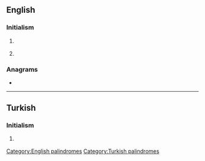 ==English==

===Initialism===
{{rfc-header|Initialism}}
{{en-initialism}}

# {{lb|en|transportation}} {{initialism of|w:Transportation Research Thesaurus|Transportation Research Thesaurus|lang=en}}
# {{initialism of|[[testosterone|Testosterone]] [[replacement|Replacement]] [[therapy|Therapy]]|lang=en}}

===Anagrams===
* {{l|en|RTT}}

[[Category:English palindromes]]

----

==Turkish==

===Initialism===
{{rfc-header|Initialism}}
{{tr-initialism}}

# {{lb|tr|media}} {{initialism of|w:Türkiye Radyo Televizyon Kurumu|Türkiye Radyo Televizyon|lang=tr}} {{gloss|Turkish Radio and Television Corporation}}

[[Category:Turkish palindromes]]